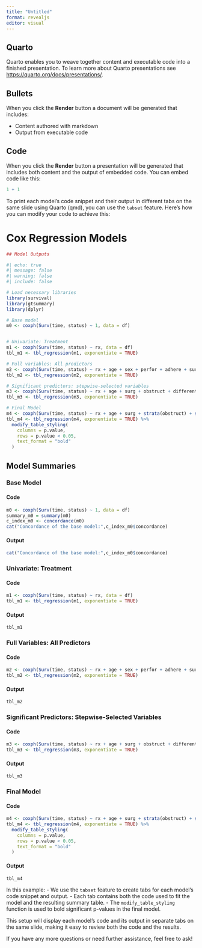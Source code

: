 ```yaml
---
title: "Untitled"
format: revealjs
editor: visual
---
```


## Quarto

Quarto enables you to weave together content and executable code into a finished presentation. To learn more about Quarto presentations see <https://quarto.org/docs/presentations/>.

## Bullets

When you click the **Render** button a document will be generated that includes:

-   Content authored with markdown
-   Output from executable code

## Code

When you click the **Render** button a presentation will be generated that includes both content and the output of embedded code. You can embed code like this:

```r
1 + 1
```

To print each model's code snippet and their output in different tabs on the same slide using Quarto (qmd), you can use the `tabset` feature. Here's how you can modify your code to achieve this:


# Cox Regression Models
```r


## Model Outputs

#| echo: true
#| message: false
#| warning: false
#| include: false

# Load necessary libraries
library(survival)
library(gtsummary)
library(dplyr)

# Base model
m0 <- coxph(Surv(time, status) ~ 1, data = df)


# Univariate: Treatment
m1 <- coxph(Surv(time, status) ~ rx, data = df)
tbl_m1 <- tbl_regression(m1, exponentiate = TRUE)

# Full variables: All predictors
m2 <- coxph(Surv(time, status) ~ rx + age + sex + perfor + adhere + surg + obstruct + differentiation + node4 + local_spread, data = df)
tbl_m2 <- tbl_regression(m2, exponentiate = TRUE)

# Significant predictors: stepwise-selected variables
m3 <- coxph(Surv(time, status) ~ rx + age + surg + obstruct + differentiation + node4 + local_spread, data = df)
tbl_m3 <- tbl_regression(m3, exponentiate = TRUE)

# Final Model
m4 <- coxph(Surv(time, status) ~ rx + age + surg + strata(obstruct) + strata(differentiation) + node4 + local_spread, data = df)
tbl_m4 <- tbl_regression(m4, exponentiate = TRUE) %>%
  modify_table_styling(
    columns = p.value,
    rows = p.value < 0.05,
    text_format = "bold"
  )
```

## Model Summaries {.tabset}

### Base Model
#### Code
```r
m0 <- coxph(Surv(time, status) ~ 1, data = df)
summary_m0 = summary(m0)
c_index_m0 <- concordance(m0)
cat("Concordance of the base model:",c_index_m0$concordance)
```
#### Output
```r
cat("Concordance of the base model:",c_index_m0$concordance)
```

### Univariate: Treatment
#### Code
```r
m1 <- coxph(Surv(time, status) ~ rx, data = df)
tbl_m1 <- tbl_regression(m1, exponentiate = TRUE)
```
#### Output
```r
tbl_m1
```

### Full Variables: All Predictors
#### Code
```r
m2 <- coxph(Surv(time, status) ~ rx + age + sex + perfor + adhere + surg + obstruct + differentiation + node4 + local_spread, data = df)
tbl_m2 <- tbl_regression(m2, exponentiate = TRUE)
```
#### Output
```r
tbl_m2
```

### Significant Predictors: Stepwise-Selected Variables
#### Code
```r
m3 <- coxph(Surv(time, status) ~ rx + age + surg + obstruct + differentiation + node4 + local_spread, data = df)
tbl_m3 <- tbl_regression(m3, exponentiate = TRUE)
```
#### Output
```r
tbl_m3
```

### Final Model
#### Code
```r
m4 <- coxph(Surv(time, status) ~ rx + age + surg + strata(obstruct) + strata(differentiation) + node4 + local_spread, data = df)
tbl_m4 <- tbl_regression(m4, exponentiate = TRUE) %>%
  modify_table_styling(
    columns = p.value,
    rows = p.value < 0.05,
    text_format = "bold"
  )
```
#### Output
```r
tbl_m4
```


In this example:
- We use the `tabset` feature to create tabs for each model's code snippet and output.
- Each tab contains both the code used to fit the model and the resulting summary table.
- The `modify_table_styling` function is used to bold significant p-values in the final model.

This setup will display each model's code and its output in separate tabs on the same slide, making it easy to review both the code and the results.

If you have any more questions or need further assistance, feel free to ask!